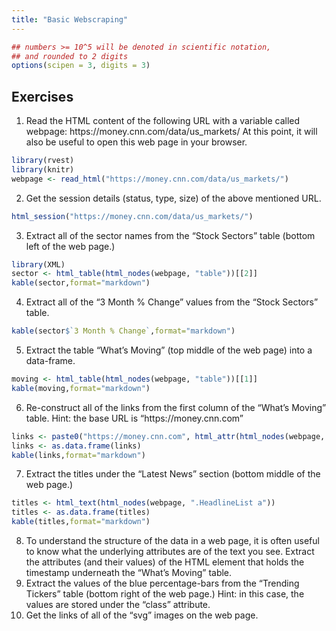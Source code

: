 ```yaml
---
title: "Basic Webscraping"
---
```


<style type="text/css">
.table {

    width: 80%;
    margin-left:10%; 
    margin-right:10%;
}
</style>
```r
## numbers >= 10^5 will be denoted in scientific notation,
## and rounded to 2 digits
options(scipen = 3, digits = 3)
```



## Exercises

1. Read the HTML content of the following URL with a variable called webpage: https://money.cnn.com/data/us_markets/ At this point, it will also be useful to open this web page in your browser.
```r
library(rvest)
library(knitr)
webpage <- read_html("https://money.cnn.com/data/us_markets/")
```



2. Get the session details (status, type, size) of the above mentioned URL.
```r
html_session("https://money.cnn.com/data/us_markets/")
```

3. Extract all of the sector names from the “Stock Sectors” table (bottom left of the web page.)
```r
library(XML)
sector <- html_table(html_nodes(webpage, "table"))[[2]]
kable(sector,format="markdown")
```

4. Extract all of the “3 Month % Change” values from the “Stock Sectors” table.
```r
kable(sector$`3 Month % Change`,format="markdown")
```

5. Extract the table “What’s Moving” (top middle of the web page) into a data-frame.
```r
moving <- html_table(html_nodes(webpage, "table"))[[1]]
kable(moving,format="markdown")
```
6. Re-construct all of the links from the first column of the “What’s Moving” table.
Hint: the base URL is “https://money.cnn.com”
```r
links <- paste0("https://money.cnn.com", html_attr(html_nodes(webpage, "td .wsod_symbol"), "href"))
links <- as.data.frame(links)
kable(links,format="markdown")
```
7. Extract the titles under the “Latest News” section (bottom middle of the web page.)
```r
titles <- html_text(html_nodes(webpage, ".HeadlineList a"))
titles <- as.data.frame(titles)
kable(titles,format="markdown")
```
8. To understand the structure of the data in a web page, it is often useful to know what the underlying attributes are of the text you see.
Extract the attributes (and their values) of the HTML element that holds the timestamp underneath the “What’s Moving” table.
9. Extract the values of the blue percentage-bars from the “Trending Tickers” table (bottom right of the web page.)
Hint: in this case, the values are stored under the “class” attribute.
10. Get the links of all of the “svg” images on the web page.
